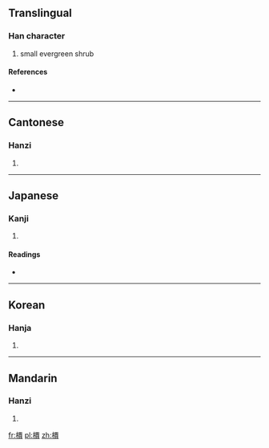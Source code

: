 {{also|槚}}
==Translingual==

===Han character===
{{Han char|rn=75|rad=木|as=13|sn=17|four=4198<sub>6</sub>|canj=木一田金 (DMWC)}}

# small evergreen shrub

====References====
* {{Han ref|kx=0557.150|dkj=15680|dj=0946.210|hdz=21300.040|uh=6A9F|ud=27295|bh=ECF8|bd=60664}}

----

==Cantonese==

===Hanzi===
{{yue-hanzi|jyut=|y=ga2|sim=槚}}

# {{defn|Cantonese|sort=木13}}

----

==Japanese==

===Kanji===
{{ja-kanji|grade=|rs=木13}}

# {{defn|Japanese|sort=木13}}

====Readings====
* {{ja-readings|on=[[か]] (ka), [[け]] (ke)|kun=[[ひさぎ]] (hisagi)}}

----

==Korean==

===Hanja===
{{ko-hanja|hangeul=가|eumhun=|rv=ga|mr=ka|y=ka}}

# {{defn|Korean|sort=木13}}

----

==Mandarin==

===Hanzi===
{{cmn-hanzi|sim=槚|pin=[[jiǎ]] ([[jia3]]), [[jìng]] ([[jing4]])|wg=chia<sup>3</sup>, ching<sup>4</sup>}}

# {{defn|Mandarin|sort=木13}}

[[fr:檟]]
[[pl:檟]]
[[zh:檟]]